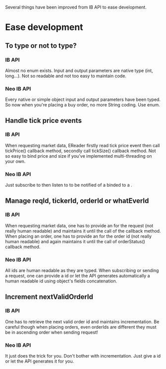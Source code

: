 Several things have been improved from IB API to ease development.

=Ease development=
==To type or not to type?==
===IB API===
Almost no enum exists. Input and output parameters are native type (int, long...). Not so readable and not too easy to maintain code.

===Neo IB API===
Every native or simple object input and output parameters have been typed. So now when you're placing a buy order, no more {{{"BUY"}}} String coding. Use {{{OrderAction.BUY}}} enum.

==Handle tick price events==
===IB API===
When requesting market data, EReader firstly read tick price event then call tickPrice() callback method, secondly call tickSize() callback method. Not so easy to bind price and size if you've implemented multi-threading on your own.

===Neo IB API===
Just subscribe to {{{MarketDataSubscriptionRequest}}} then listen to {{{CompositeTickEventListener}}} to be notified of a {{{TickPriceEvent}}} binded to a {{{TickSizeEvent}}}.

==Manage reqId, tickerId, orderId or whatEverId==
===IB API===
When requesting market data, one has to provide an {{{int}}} for the request (not really human readable) and maintains it until the call of the callback method.
When placing an order, one has to provide an {{{int}}} for the order id (not really human readable) and again maintains it until the call of orderStatus() callback method.

===Neo IB API===
All ids are human readable as they are {{{String}}} typed. When subscribing or sending a request, one can provide a {{{String}}} id or let the API generates automatically a human readable id using object's fields concatenation.

==Increment nextValidOrderId==
===IB API===
One has to retrieve the next valid order id and maintains incrementation. Be careful though when placing orders, even orderIds are different they must be in ascending order when sending request!

===Neo IB API===
It just does the trick for you. Don't bother with incrementation. Just give a {{{String}}} id or let the API generates it for you.
